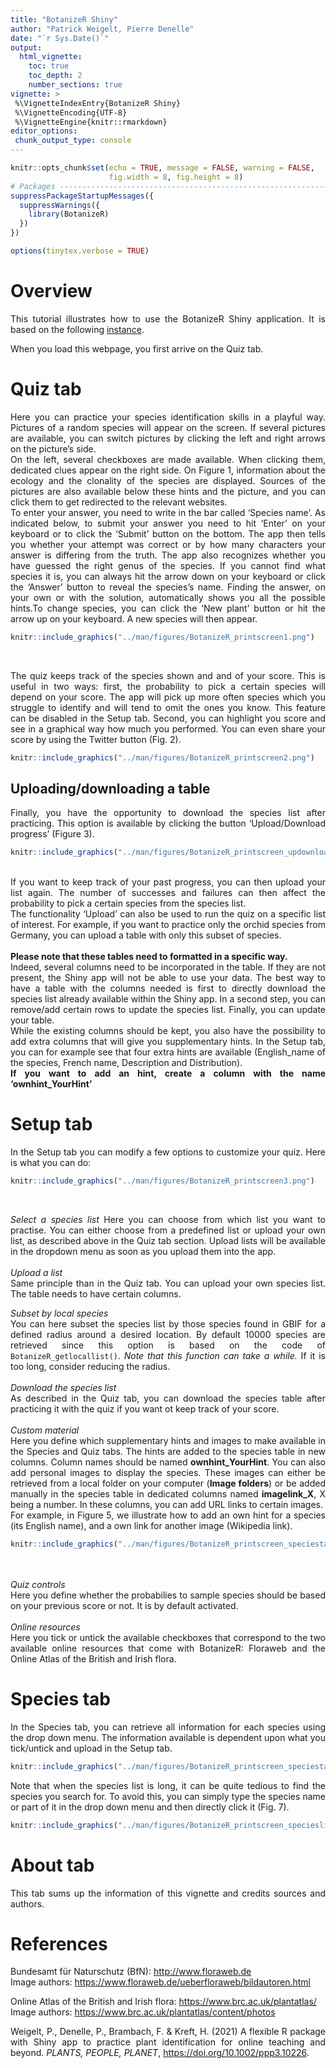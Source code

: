 ```yaml
---
title: "BotanizeR Shiny"
author: "Patrick Weigelt, Pierre Denelle"
date: "`r Sys.Date()`"
output: 
  html_vignette:
    toc: true
    toc_depth: 2
    number_sections: true
vignette: >
 %\VignetteIndexEntry{BotanizeR Shiny}
 %\VignetteEncoding{UTF-8} 
 %\VignetteEngine{knitr::rmarkdown}
editor_options: 
 chunk_output_type: console
---
```


<style>
body {
text-align: justify}
</style>

```r
knitr::opts_chunk$set(echo = TRUE, message = FALSE, warning = FALSE,
                      fig.width = 8, fig.height = 8)
# Packages --------------------------------------------------------------------
suppressPackageStartupMessages({
  suppressWarnings({
    library(BotanizeR)
  })
})

options(tinytex.verbose = TRUE)
```


# Overview

This tutorial illustrates how to use the BotanizeR Shiny application. It is
based on the following 
[instance](https://gift.uni-goettingen.de/shiny/BotanizeR/). 

When you load this webpage, you first arrive on the Quiz tab.

\newpage

# Quiz tab

Here you can practice your species identification skills in a playful way.
Pictures of a random species will appear on the screen. If several pictures are
available, you can switch pictures by clicking the left and right arrows on the
picture's side. 
<br>
On the left, several checkboxes are made available. When clicking them,
dedicated clues appear on the right side. On Figure 1, information about the
ecology and the clonality of the species are displayed. Sources of the pictures
are also available below these hints and the picture, and you can click them to
get redirected to the relevant websites.
<br>
To enter your answer, you need to write in the bar called 'Species name'. As
indicated below, to submit your answer you need to hit 'Enter' on your keyboard
or to click the 'Submit' button on the bottom. The app then tells you whether
your attempt was correct or by how many characters your answer is differing
from the truth. The app also recognizes whether you have guessed the right
genus of the species. If you cannot find what species it is, you can always
hit the arrow down on your keyboard or click the 'Answer' button to reveal the
species's name. Finding the answer, on your own or with the solution,
automatically shows you all the possible hints.To change species, you can click
the 'New plant' button or hit the arrow up on your keyboard. A new species will
then appear.

```r
knitr::include_graphics("../man/figures/BotanizeR_printscreen1.png")
```

<br>

The quiz keeps track of the species shown and and of your score. This is useful
in two ways: first, the probability to pick a certain species will depend on
your score. The app will pick up more often species which you struggle to
identify and will tend to omit the ones you know. This feature can be disabled
in the Setup tab. Second, you can highlight you score and see in a graphical
way how much you performed. You can even share your score by using the Twitter
button (Fig. 2).

```r
knitr::include_graphics("../man/figures/BotanizeR_printscreen2.png")
```

## Uploading/downloading a table

Finally, you have the opportunity to download the species list after
practicing. This option is available by clicking the button
'Upload/Download progress' (Figure 3).
<br>

```r
knitr::include_graphics("../man/figures/BotanizeR_printscreen_updownload.png")
```

<br>
If you want to keep track of your past progress, you can then upload your list
again. The number of successes and failures can then affect the probability to
pick a certain species from the species list.
<br>
The functionality 'Upload' can also be used to run the quiz on a specific list
of interest. For example, if you want to practice only the orchid species from
Germany, you can upload a table with only this subset of species.
<br>
<br>
**Please note that these tables need to formatted in a specific way.**
<br>
Indeed, several columns need to be incorporated in the table. If they are not
present, the Shiny app will not be able to use your data. The best way to have
a table with the columns needed is first to directly download the species list
already available within the Shiny app. In a second step, you can remove/add
certain rows to update the species list. Finally, you can update your table.
<br>
While the existing columns should be kept, you also have the possibility to
add extra columns that will give you supplementary hints. In the Setup tab,
you can for example see that four extra hints are available (English_name of
the species, French name, Description and Distribution).
<br>
**If you want to add an hint, create a column with the name 'ownhint_YourHint'**

\newpage

# Setup tab

In the Setup tab you can modify a few options to customize your quiz. Here is
what you can do:

```r
knitr::include_graphics("../man/figures/BotanizeR_printscreen3.png")
```

<br>

*Select a species list*
Here you can choose from which list you want to practise. You can either choose
from a predefined list or upload your own list, as described above in the Quiz
tab section. Upload lists will be available in the dropdown menu as soon as you
upload them into the app.
<br><br>
*Upload a list* <br>
Same principle than in the Quiz tab. You can upload your own species list. The
table needs to have certain columns.
<br>

*Subset by local species* <br>
You can here subset the species list by those species found in GBIF for a
defined radius around a desired location. By default 10000 species are
retrieved since this option is based on the code of `BotanizeR_getlocallist()`.
*Note that this function can take a while.* If it is too long, consider
reducing the radius.
<br><br>
*Download the species list* <br>
As described in the Quiz tab, you can download the species table after
practicing it with the quiz if you want ot keep track of your score.
<br><br>
*Custom material* <br>
Here you define which supplementary hints and images to make available in the
Species and Quiz tabs. The hints are added to the species table in new columns.
Column names should be named **ownhint_YourHint**. You can also add personal
images to display the species. These images can either be retrieved from a
local folder on your computer (**Image folders**) or be added manually in the
species table in dedicated columns named **imagelink_X**, X being a number.
In these columns, you can add URL links to certain images.
<br>
For example, in Figure 5, we illustrate how to add an own hint for a species
(its English name), and a own link for another image (Wikipedia link).
<br>
```r
knitr::include_graphics("../man/figures/BotanizeR_printscreen_speciestable.png")
```
<br><br>
*Quiz controls* <br>
Here you define whether the probabilies to sample species should be based on
your previous score or not. It is by default activated.
<br><br>
*Online resources* <br>
Here you tick or untick the available checkboxes that correspond to the two
available online resources that come with BotanizeR: Floraweb and the Online
Atlas of the British and Irish flora.

\newpage

# Species tab

In the Species tab, you can retrieve all information for each species using the drop down menu. The information available is dependent upon what you
tick/untick and upload in the Setup tab.

```r
knitr::include_graphics("../man/figures/BotanizeR_printscreen_speciestab.png")
```

Note that when the species list is long, it can be quite tedious to find the
species you search for. To avoid this, you can simply type the species name or
part of it in the drop down menu and then directly click it (Fig. 7).

```r
knitr::include_graphics("../man/figures/BotanizeR_printscreen_specieslist.png")
```

\newpage

# About tab

This tab sums up the information of this vignette and credits sources and
authors.

\newpage

# References

Bundesamt für Naturschutz (BfN): 
[http://www.floraweb.de](http://www.floraweb.de)  
Image authors: 
[https://www.floraweb.de/ueberfloraweb/bildautoren.html](https://www.floraweb.de/ueberfloraweb/bildautoren.html)

Online Atlas of the British and Irish flora: 
[https://www.brc.ac.uk/plantatlas/](https://www.brc.ac.uk/plantatlas/)  
Image authors: 
[https://www.brc.ac.uk/plantatlas/content/photos](https://www.brc.ac.uk/plantatlas/content/photos)  


Weigelt, P., Denelle, P., Brambach, F. & Kreft, H. (2021) A flexible
R package with Shiny app to practice plant identification for 
online teaching and beyond. *PLANTS, PEOPLE, PLANET*, 
[https://doi.org/10.1002/ppp3.10226](https://doi.org/10.1002/ppp3.10226).

